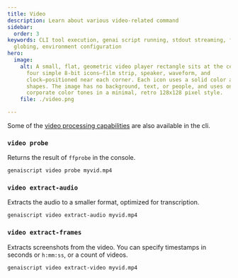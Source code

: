 ```yaml
---
title: Video
description: Learn about various video-related command
sidebar:
  order: 3
keywords: CLI tool execution, genai script running, stdout streaming, file
  globing, environment configuration
hero:
  image:
    alt: A small, flat, geometric video player rectangle sits at the center, with
      four simple 8-bit icons—film strip, speaker, waveform, and
      clock—positioned near each corner. Each icon uses a solid color and basic
      shapes. The image has no background, text, or people, and uses only five
      corporate color tones in a minimal, retro 128x128 pixel style.
    file: ./video.png

---
```


Some of the [video processing capabilities](/genaiscript/reference/scripts/videos) are also available in the cli.

### `video probe`

Returns the result of `ffprobe` in the console.

```sh
genaiscript video probe myvid.mp4
```

### `video extract-audio`

Extracts the audio to a smaller format, optimized for transcription.

```sh
genaiscript video extract-audio myvid.mp4
```

### `video extract-frames`

Extracts screenshots from the video. You can specify timestamps in seconds or `h:mm:ss`, or a count of videos.

```sh
genaiscript video extract-video myvid.mp4
```
